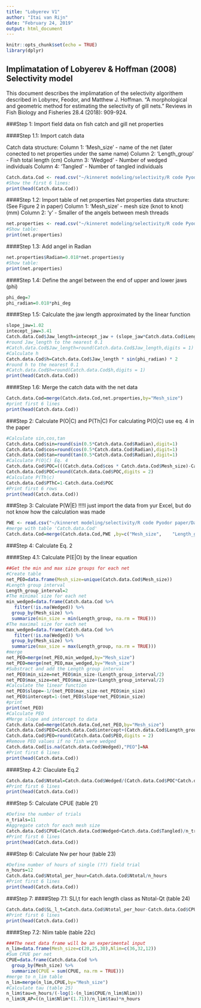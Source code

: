 ```yaml
---
title: "Lobyerev V1"
author: "Itai van Rijn"
date: "February 24, 2019"
output: html_document
---
```


```r
knitr::opts_chunk$set(echo = TRUE)
library(dplyr)
```

## Implimatation of Lobyerev & Hoffman (2008) Selectivity model

This document describes the implimatation of the selectivity algorithem described in Lobyrev, Feodor, and Matthew J. Hoffman. "A morphological and geometric method for estimating the selectivity of gill nets." Reviews in Fish Biology and Fisheries 28.4 (2018): 909-924.

###Step 1: Import field data on fish catch and gill net properties

####Step 1.1: Import catch data

Catch data structure:
Column 1: 'Mesh_size' - name of the net (later conected to net properties under the same name)
Column 2: 'Length_group' - Fish total length (cm)
Column 3: 'Wedged' - Number of wedged individuals 
Column 4: 'Tangled' - Number of tangled individuals
```r
Catch.data.Cod <- read.csv("~/kinneret modeling/selectivity/R code Pyodor paper/Data/Catch data Cod.csv")
#Show the first 6 lines:
print(head(Catch.data.Cod))
```

####Step 1.2: Import table of net properties
Net properties data structure: (See Figure 2 in paper)
Column 1: 'Mesh_size' - mesh size (knot to knot) (mm)
Column 2: 'y' - Smaller of the angels between mesh threads

```r
net.properties <- read.csv("~/kinneret modeling/selectivity/R code Pyodor paper/Data/net properties.csv")
#Show table:
print(net.properties)
```

####Step 1.3: Add angel in Radian
```r
net.properties$Radian=0.018*net.properties$y
#Show table:
print(net.properties)
```

####Step 1.4: Define the angel between the end of upper and lower jaws (phi)
```r
phi_deg=7
phi_radian=0.018*phi_deg
```

####Step 1.5: Calculate the jaw length approximated by the linear function
```r
slope_jaw=1.02
intecept_jaw=3.41
Catch.data.Cod$Jaw_length=intecept_jaw + (slope_jaw*Catch.data.Cod$Length_group)
#round Jaw_length to the nearest 0.1
#Catch.data.Cod$Jaw_length=round(Catch.data.Cod$Jaw_length,digits = 1)
#Calculate h
Catch.data.Cod$h=Catch.data.Cod$Jaw_length * sin(phi_radian) * 2
#round h to the nearest 0.1
#Catch.data.Cod$h=round(Catch.data.Cod$h,digits = 1)
print(head(Catch.data.Cod))
```
####Step 1.6: Merge the catch data with the net data
```r
Catch.data.Cod=merge(Catch.data.Cod,net.properties,by="Mesh_size")
#print first 6 lines
print(head(Catch.data.Cod))
```

###Step 2: Calculate P(O|C) and P(Th|C)
For calculating P(O|C) use eq. 4 in the paper

```r
#Calculate sin,cos,tan
Catch.data.Cod$sin=round(sin(0.5*Catch.data.Cod$Radian),digit=1)
Catch.data.Cod$cos=round(cos(0.5*Catch.data.Cod$Radian),digit=1)
Catch.data.Cod$tan=round(tan(0.5*Catch.data.Cod$Radian),digit=1)
#Calculate P(O|C) Eq. 4
Catch.data.Cod$POC=(((Catch.data.Cod$cos * Catch.data.Cod$Mesh_size)-Catch.data.Cod$h)*((Catch.data.Cod$sin*Catch.data.Cod$Mesh_size)-(Catch.data.Cod$tan*Catch.data.Cod$h)))/(Catch.data.Cod$cos*Catch.data.Cod$sin*(Catch.data.Cod$Mesh_size)^2)
Catch.data.Cod$POC=round(Catch.data.Cod$POC,digits = 2)
#Calculate P(Th|c)
Catch.data.Cod$PThC=1-Catch.data.Cod$POC
#Print first 6 rows
print(head(Catch.data.Cod))
```

###Step 3: Calculate P(W|E)
!!!!I just import the data from yur Excel, but do not know how the calculation was made
```r
PWE <- read.csv("~/kinneret modeling/selectivity/R code Pyodor paper/Data/PWE.csv", stringsAsFactors=FALSE)
#merge with table 'Catch.data.Cod'
Catch.data.Cod=merge(Catch.data.Cod,PWE ,by=c("Mesh_size",    "Length_group"))
```

###Step 4: Calculate Eq. 2

####Step 4.1: Calculate P(E|O) by the linear equation

```r
##Get the min and max size groups for each net
#Create table
net_PEO=data.frame(Mesh_size=unique(Catch.data.Cod$Mesh_size))
#Length group interval
Length_group_interval=2
#The minimal size for each net
min_wedged=data.frame(Catch.data.Cod %>%
   filter(!is.na(Wedged)) %>%
  group_by(Mesh_size) %>%
  summarize(min_size = min(Length_group, na.rm = TRUE)))
#The maximal size for each net
max_wedged=data.frame(Catch.data.Cod %>%
   filter(!is.na(Wedged)) %>%
  group_by(Mesh_size) %>%
  summarize(max_size = max(Length_group, na.rm = TRUE)))
#merge
net_PEO=merge(net_PEO,min_wedged,by="Mesh_size")
net_PEO=merge(net_PEO,max_wedged,by="Mesh_size")
#Substract and add the Length group interval
net_PEO$min_size=net_PEO$min_size-(Length_group_interval/2)
net_PEO$max_size=net_PEO$max_size+(Length_group_interval/2)
#Calculate the linear function
net_PEO$slope=-1/(net_PEO$max_size-net_PEO$min_size)
net_PEO$intercept=1-(net_PEO$slope*net_PEO$min_size)
#print
print(net_PEO)
#Calculate PEO
#Merge slope and intercept to data
Catch.data.Cod=merge(Catch.data.Cod,net_PEO,by="Mesh_size")
Catch.data.Cod$PEO=Catch.data.Cod$intercept+(Catch.data.Cod$Length_group)*Catch.data.Cod$slope
Catch.data.Cod$PEO=round(Catch.data.Cod$PEO,digits = 2)
#Remove PEO values if no fish were wedged
Catch.data.Cod[is.na(Catch.data.Cod$Wedged),"PEO"]=NA
#Print first 6 lines
print(head(Catch.data.Cod))
```

####Step 4.2: Claculate Eq.2
```r
Catch.data.Cod$Ntotal=Catch.data.Cod$Wedged/(Catch.data.Cod$POC*Catch.data.Cod$PWE*Catch.data.Cod$PEO)
#Print first 6 lines
print(head(Catch.data.Cod))
```

###Step 5: Calculate CPUE
(table 21)
```r
#Define the number of trials
n_trials=11
#Aggregate catch for each mesh size
Catch.data.Cod$CPUE=(Catch.data.Cod$Wedged+Catch.data.Cod$Tangled)/n_trials
#Print first 6 lines
print(head(Catch.data.Cod))
```

###Step 6: Calculate Nw per hour
(table 23)
```r
#Define number of hours of single (??) field trial
n_hours=12
Catch.data.Cod$Ntotal_per_hour=Catch.data.Cod$Ntotal/n_hours
#Print first 6 lines
print(head(Catch.data.Cod))
```

###Step 7: 
####Step 7.1: SLl,t for each length class as Ntotal-Qt
(table 24)
```r
Catch.data.Cod$SL_l_t=Catch.data.Cod$Ntotal_per_hour-Catch.data.Cod$CPUE
#Print first 6 lines
print(head(Catch.data.Cod))
```

####Step 7.2: Nlim table
(table 22c)
```r
###The next data frame will be an experimental input
n_lim=data.frame(Mesh_size=c(20,25,30),Nlim=c(36,32,12))
#Sum CPUE per net
CPUE=data.frame(Catch.data.Cod %>%
  group_by(Mesh_size) %>%
  summarize(CPUE = sum(CPUE, na.rm = TRUE)))
#merge to n_lim table
n_lim=merge(n_lim,CPUE,by="Mesh_size")
#Calculate tau (table 25)
n_lim$tau=n_hours/(-log(1-(n_lim$CPUE/n_lim$Nlim)))
n_lim$N_AP=((n_lim$Nlim*(1.71))/n_lim$tau)*n_hours
```


